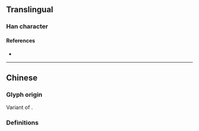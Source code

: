 {{also|歿}}
{{character info/new}}
==Translingual==

===Han character===
{{Han char|rn=78|rad=歹|as=04|sn=8|four=|canj=MNHNE|ids=⿰歹殳}}

====References====
* {{Han ref|kx=0579.331|dkj=16386|hdz=21382.180|uh=6B81|ud=27521}}

----

==Chinese==

===Glyph origin===
{{Han etym}}
Variant of {{l|zh|歿}}.

===Definitions===
{{zh-see|歿|sv}}